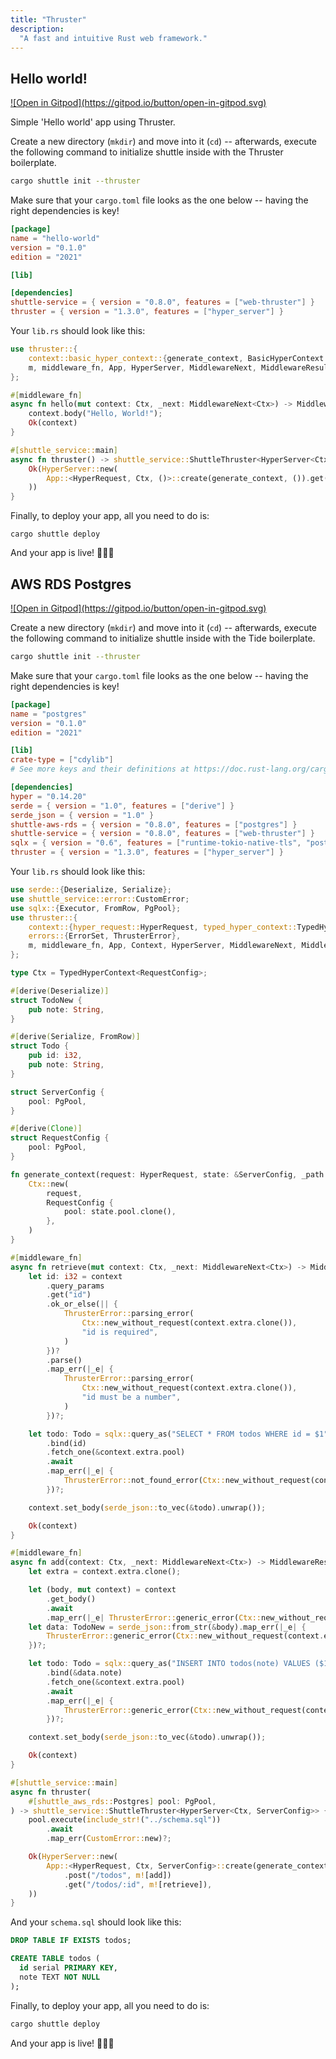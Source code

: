 ```yaml
---
title: "Thruster"
description:
  "A fast and intuitive Rust web framework."
---
```


## Hello world!

<a href="https://gitpod.io/#https://github.com/shuttle-hq/shuttle-examples/tree/main/thruster/hello-world">
  ![Open in Gitpod](https://gitpod.io/button/open-in-gitpod.svg)
</a>

Simple 'Hello world' app using Thruster.

Create a new directory (`mkdir`) and move into it (`cd`) -- afterwards, execute
the following command to initialize shuttle inside with the Thruster boilerplate.

```bash
cargo shuttle init --thruster
```

Make sure that your `cargo.toml` file looks as the one below -- having the right
dependencies is key!

```toml Cargo.toml
[package]
name = "hello-world"
version = "0.1.0"
edition = "2021"

[lib]

[dependencies]
shuttle-service = { version = "0.8.0", features = ["web-thruster"] }
thruster = { version = "1.3.0", features = ["hyper_server"] }
```

Your `lib.rs` should look like this:

```rust lib.rs
use thruster::{
    context::basic_hyper_context::{generate_context, BasicHyperContext as Ctx, HyperRequest},
    m, middleware_fn, App, HyperServer, MiddlewareNext, MiddlewareResult, ThrusterServer,
};

#[middleware_fn]
async fn hello(mut context: Ctx, _next: MiddlewareNext<Ctx>) -> MiddlewareResult<Ctx> {
    context.body("Hello, World!");
    Ok(context)
}

#[shuttle_service::main]
async fn thruster() -> shuttle_service::ShuttleThruster<HyperServer<Ctx, ()>> {
    Ok(HyperServer::new(
        App::<HyperRequest, Ctx, ()>::create(generate_context, ()).get("/hello", m![hello]),
    ))
}
```

Finally, to deploy your app, all you need to do is:

```
cargo shuttle deploy
```

And your app is live! 🎉🎉🎉

## AWS RDS Postgres

<a href="https://gitpod.io/#https://github.com/shuttle-hq/shuttle-examples/tree/main/thruster/postgres">
  ![Open in Gitpod](https://gitpod.io/button/open-in-gitpod.svg)
</a>

Create a new directory (`mkdir`) and move into it (`cd`) -- afterwards, execute
the following command to initialize shuttle inside with the Tide boilerplate.

```bash
cargo shuttle init --thruster
```

Make sure that your `cargo.toml` file looks as the one below -- having the right
dependencies is key!

```toml Cargo.toml
[package]
name = "postgres"
version = "0.1.0"
edition = "2021"

[lib]
crate-type = ["cdylib"]
# See more keys and their definitions at https://doc.rust-lang.org/cargo/reference/manifest.html

[dependencies]
hyper = "0.14.20"
serde = { version = "1.0", features = ["derive"] }
serde_json = { version = "1.0" }
shuttle-aws-rds = { version = "0.8.0", features = ["postgres"] }
shuttle-service = { version = "0.8.0", features = ["web-thruster"] }
sqlx = { version = "0.6", features = ["runtime-tokio-native-tls", "postgres"] }
thruster = { version = "1.3.0", features = ["hyper_server"] }
```

Your `lib.rs` should look like this:

```rust lib.rs
use serde::{Deserialize, Serialize};
use shuttle_service::error::CustomError;
use sqlx::{Executor, FromRow, PgPool};
use thruster::{
    context::{hyper_request::HyperRequest, typed_hyper_context::TypedHyperContext},
    errors::{ErrorSet, ThrusterError},
    m, middleware_fn, App, Context, HyperServer, MiddlewareNext, MiddlewareResult, ThrusterServer,
};

type Ctx = TypedHyperContext<RequestConfig>;

#[derive(Deserialize)]
struct TodoNew {
    pub note: String,
}

#[derive(Serialize, FromRow)]
struct Todo {
    pub id: i32,
    pub note: String,
}

struct ServerConfig {
    pool: PgPool,
}

#[derive(Clone)]
struct RequestConfig {
    pool: PgPool,
}

fn generate_context(request: HyperRequest, state: &ServerConfig, _path: &str) -> Ctx {
    Ctx::new(
        request,
        RequestConfig {
            pool: state.pool.clone(),
        },
    )
}

#[middleware_fn]
async fn retrieve(mut context: Ctx, _next: MiddlewareNext<Ctx>) -> MiddlewareResult<Ctx> {
    let id: i32 = context
        .query_params
        .get("id")
        .ok_or_else(|| {
            ThrusterError::parsing_error(
                Ctx::new_without_request(context.extra.clone()),
                "id is required",
            )
        })?
        .parse()
        .map_err(|_e| {
            ThrusterError::parsing_error(
                Ctx::new_without_request(context.extra.clone()),
                "id must be a number",
            )
        })?;

    let todo: Todo = sqlx::query_as("SELECT * FROM todos WHERE id = $1")
        .bind(id)
        .fetch_one(&context.extra.pool)
        .await
        .map_err(|_e| {
            ThrusterError::not_found_error(Ctx::new_without_request(context.extra.clone()))
        })?;

    context.set_body(serde_json::to_vec(&todo).unwrap());

    Ok(context)
}

#[middleware_fn]
async fn add(context: Ctx, _next: MiddlewareNext<Ctx>) -> MiddlewareResult<Ctx> {
    let extra = context.extra.clone();

    let (body, mut context) = context
        .get_body()
        .await
        .map_err(|_e| ThrusterError::generic_error(Ctx::new_without_request(extra)))?;
    let data: TodoNew = serde_json::from_str(&body).map_err(|_e| {
        ThrusterError::generic_error(Ctx::new_without_request(context.extra.clone()))
    })?;

    let todo: Todo = sqlx::query_as("INSERT INTO todos(note) VALUES ($1) RETURNING id, note")
        .bind(&data.note)
        .fetch_one(&context.extra.pool)
        .await
        .map_err(|_e| {
            ThrusterError::generic_error(Ctx::new_without_request(context.extra.clone()))
        })?;

    context.set_body(serde_json::to_vec(&todo).unwrap());

    Ok(context)
}

#[shuttle_service::main]
async fn thruster(
    #[shuttle_aws_rds::Postgres] pool: PgPool,
) -> shuttle_service::ShuttleThruster<HyperServer<Ctx, ServerConfig>> {
    pool.execute(include_str!("../schema.sql"))
        .await
        .map_err(CustomError::new)?;

    Ok(HyperServer::new(
        App::<HyperRequest, Ctx, ServerConfig>::create(generate_context, ServerConfig { pool })
            .post("/todos", m![add])
            .get("/todos/:id", m![retrieve]),
    ))
}
```

And your `schema.sql` should look like this:

```sql schema.sql
DROP TABLE IF EXISTS todos;

CREATE TABLE todos (
  id serial PRIMARY KEY,
  note TEXT NOT NULL
);
```

Finally, to deploy your app, all you need to do is:

```bash
cargo shuttle deploy
```

And your app is live! 🎉🎉🎉

